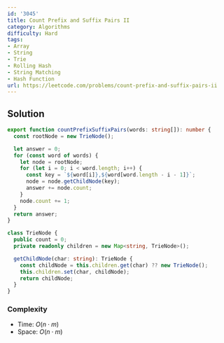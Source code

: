 ```yaml
---
id: '3045'
title: Count Prefix and Suffix Pairs II
category: Algorithms
difficulty: Hard
tags:
- Array
- String
- Trie
- Rolling Hash
- String Matching
- Hash Function
url: https://leetcode.com/problems/count-prefix-and-suffix-pairs-ii
---
```


## Solution

```typescript filename="solution.ts" copy
export function countPrefixSuffixPairs(words: string[]): number {
  const rootNode = new TrieNode();

  let answer = 0;
  for (const word of words) {
    let node = rootNode;
    for (let i = 0; i < word.length; i++) {
      const key = `${word[i]},${word[word.length - i - 1]}`;
      node = node.getChildNode(key);
      answer += node.count;
    }
    node.count += 1;
  }
  return answer;
}

class TrieNode {
  public count = 0;
  private readonly children = new Map<string, TrieNode>();

  getChildNode(char: string): TrieNode {
    const childNode = this.children.get(char) ?? new TrieNode();
    this.children.set(char, childNode);
    return childNode;
  }
}
```

### Complexity

- Time: $O(n \cdot m)$
- Space: $O(n \cdot m)$


